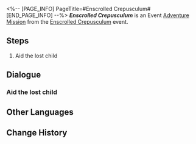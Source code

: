 <%-- [PAGE_INFO]
PageTitle=#Enscrolled Crepusculum#
[END_PAGE_INFO] --%>
{{Stub|Dialogue.}}
{{Mission Infobox
|id            = 8030300
|title         = 
|image         = <!--Mission Enscrolled Crepusculum.png-->
|type          = Adventure
|event_name    = Enscrolled Crepusculum
|chapter       = 
|requirements  = [[Trailblaze Mission]] ''[[Hero, Bear Thy Coreflame]]'' completed
|summary       = <!--official mission summary from Fate's Atlas-->
|characters    = Trailblazer
|startLocation = [[<!--starting world-->]] - [[<!--starting area-->]]
|world         = <!--starting world-->
|area          = <!--starting area-->
|prev          = 
|next          = 
|rewards       = Credit*5,000
}}
'''''Enscrolled Crepusculum''''' is an Event [[Adventure Mission]] from the [[Enscrolled Crepusculum]] event.

==Steps==
# Aid the lost child

<!--
==Gameplay Notes==

--><!--
==Trial Character==

-->
==Dialogue==
{{Stub Dialogue}}
===Aid the lost child{{subst:void|<!--803030001-->}}===
{{Mission Description|type=adventure|location=<!--to be added-->|A lost child has appeared in the bustling market of Okhema. She glances around, seemingly trying to find something...}}
{{Dialogue Start}}
:{{tx}}
{{Dialogue End}}

==Other Languages==
{{Other Languages
|en   = Enscrolled Crepusculum
|zhs  = 晨昏卷隐
|zht  = 晨昏卷隱
|ja   = 晨昏の巻物
|ko   = 새벽과 황혼의 두루마리
|es   = Crepúsculo oculto
|fr   = Mystères du crépuscule
|ru   = Тайные сумерки
|th   = คัมภีร์ทิวาราตรี
|vi   = Bí Ẩn Ngày Và Đêm
|de   = Verborgene Morgenröte
|id   = Pagi dan Senja Tersembunyi
|pt   = Inscrição Crepuscular
}}

==Change History==
{{Change History|3.0}}
